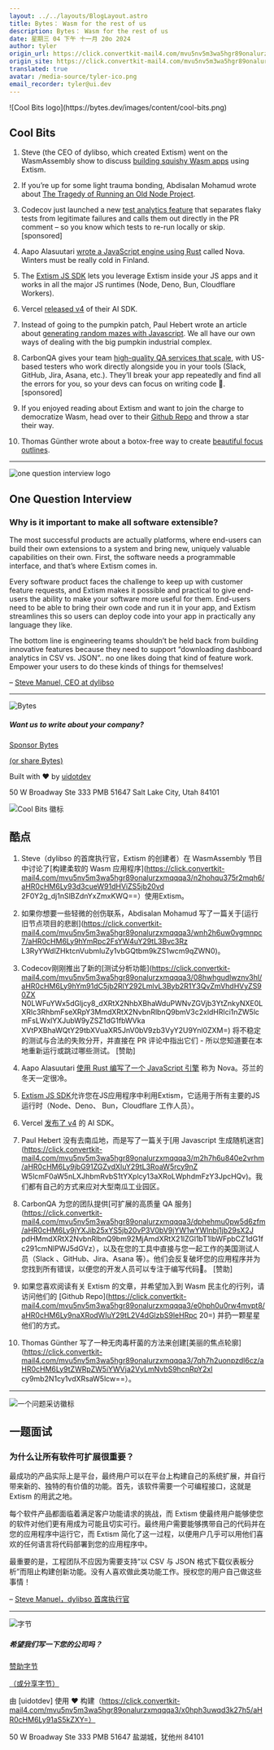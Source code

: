 ```yaml
---
layout: ../../layouts/BlogLayout.astro
title: Bytes： Wasm for the rest of us
description: Bytes： Wasm for the rest of us
date: 星期三 04 下午 十一月 20o 2024
author: tyler
origin_url: https://click.convertkit-mail4.com/mvu5nv5m3wa5hgr89onalurzxmqqqa3/p8hehquzq5xrmlbq/aHR0cHM6Ly9ieXRlcy5kZXYvYXJjaGl2ZXMvMzQz
origin_site: https://click.convertkit-mail4.com/mvu5nv5m3wa5hgr89onalurzxmqqqa3/p8hehquzq5xrmlbq/aHR0cHM6Ly9ieXRlcy5kZXYvYXJjaGl2ZXMvMzQz
translated: true
avatar: /media-source/tyler-ico.png
email_recorder: tyler@ui.dev
---
```



<Reference client:only="react" title="Bytes： Wasm for the rest of us" url="https://click.convertkit-mail4.com/mvu5nv5m3wa5hgr89onalurzxmqqqa3/p8hehquzq5xrmlbq/aHR0cHM6Ly9ieXRlcy5kZXYvYXJjaGl2ZXMvMzQz" />

<Detail client:only="react">
	![Cool Bits logo](https://bytes.dev/images/content/cool-bits.png)

## Cool Bits

1.  Steve (the CEO of dylibso, which created Extism) went on the WasmAssembly show to discuss [building squishy Wasm apps](https://click.convertkit-mail4.com/mvu5nv5m3wa5hgr89onalurzxmqqqa3/n2hohqu375r2mqh6/aHR0cHM6Ly93d3cueW91dHViZS5jb20vd2F0Y2g_dj1nSlBZdnYxZmxKWQ==) using Extism.
    
2.  If you’re up for some light trauma bonding, Abdisalan Mohamud wrote about [The Tragedy of Running an Old Node Project](https://click.convertkit-mail4.com/mvu5nv5m3wa5hgr89onalurzxmqqqa3/wnh2h6uw0vgmnpc7/aHR0cHM6Ly9hYmRpc2FsYW4uY29tL3Bvc3RzL3RyYWdlZHktcnVubmluZy1vbGQtbm9kZS1wcm9qZWN0).
    
3.  Codecov just launched a new [test analytics feature](https://click.convertkit-mail4.com/mvu5nv5m3wa5hgr89onalurzxmqqqa3/08hwhgudlwznv3hl/aHR0cHM6Ly9hYm91dC5jb2RlY292LmlvL3Byb2R1Y3QvZmVhdHVyZS90ZXN0LWFuYWx5dGljcy8_dXRtX2NhbXBhaWduPWNvZGVjb3YtZnkyNXE0LXRlc3RhbmFseXRpY3MmdXRtX2NvbnRlbnQ9bmV3c2xldHRlci1nZW5lcmFsLWxlYXJubW9yZSZ1dG1fbWVkaXVtPXBhaWQtY29tbXVuaXR5JnV0bV9zb3VyY2U9Ynl0ZXM=) that separates flaky tests from legitimate failures and calls them out directly in the PR comment – so you know which tests to re-run locally or skip. \[sponsored\]
    
4.  Aapo Alasuutari [wrote a JavaScript engine using Rust](https://click.convertkit-mail4.com/mvu5nv5m3wa5hgr89onalurzxmqqqa3/8ghqh3ulrp9wzrik/aHR0cHM6Ly90cnlub3ZhLmRldi8=) called Nova. Winters must be really cold in Finland.
    
5.  The [Extism JS SDK](https://click.convertkit-mail4.com/mvu5nv5m3wa5hgr89onalurzxmqqqa3/vqh3hmupw3gmlqug/aHR0cHM6Ly9naXRodWIuY29tL2V4dGlzbS9qcy1zZGs=) lets you leverage Extism inside your JS apps and it works in all the major JS runtimes (Node, Deno, Bun, Cloudflare Workers).
    
6.  Vercel [released v4](https://click.convertkit-mail4.com/mvu5nv5m3wa5hgr89onalurzxmqqqa3/l2heh6u3xvrqepa6/aHR0cHM6Ly92ZXJjZWwuY29tL2Jsb2cvYWktc2RrLTQtMA==) of their AI SDK.
    
7.  Instead of going to the pumpkin patch, Paul Hebert wrote an article about [generating random mazes with Javascript](https://click.convertkit-mail4.com/mvu5nv5m3wa5hgr89onalurzxmqqqa3/m2h7h6u840e2vrhm/aHR0cHM6Ly9jbG91ZGZvdXIuY29tL3RoaW5rcy9nZW5lcmF0aW5nLXJhbmRvbS1tYXplcy13aXRoLWphdmFzY3JpcHQv). We all have our own ways of dealing with the big pumpkin industrial complex.
    
8.  CarbonQA gives your team [high-quality QA services that scale](https://click.convertkit-mail4.com/mvu5nv5m3wa5hgr89onalurzxmqqqa3/dphehmu0pw5d6zfm/aHR0cHM6Ly9jYXJib25xYS5jb20vP3V0bV9jYW1wYWlnbj1jb29sX2JpdHMmdXRtX2NvbnRlbnQ9bm92MjAmdXRtX21lZGl1bT1lbWFpbCZ1dG1fc291cmNlPWJ5dGVz), with US-based testers who work directly alongside you in your tools (Slack, GitHub, Jira, Asana, etc.). They’ll break your app repeatedly and find all the errors for you, so your devs can focus on writing code 🙏. \[sponsored\]
    
9.  If you enjoyed reading about Extism and want to join the charge to democratize Wasm, head over to their [Github Repo](https://click.convertkit-mail4.com/mvu5nv5m3wa5hgr89onalurzxmqqqa3/e0hph0u0rw4mvpt8/aHR0cHM6Ly9naXRodWIuY29tL2V4dGlzbS9leHRpc20=) and throw a star their way.
    
10.  Thomas Günther wrote about a botox-free way to create [beautiful focus outlines](https://click.convertkit-mail4.com/mvu5nv5m3wa5hgr89onalurzxmqqqa3/7qh7h2uonpzdl6cz/aHR0cHM6Ly9tZWRpZW5iYWVja2VyLmNvbS9hcnRpY2xlcy9mb2N1cy1vdXRsaW5lcw==).
    

* * *

![one question interview logo](https://bytes.dev/images/content/steve_manuel.jpeg)

## One Question Interview

### Why is it important to make all software extensible?

The most successful products are actually platforms, where end-users can build their own extensions to a system and bring new, uniquely valuable capabilities on their own. First, the software needs a programmable interface, and that’s where Extism comes in.

Every software product faces the challenge to keep up with customer feature requests, and Extism makes it possible and practical to give end-users the ability to make your software more useful for them. End-users need to be able to bring their own code and run it in your app, and Extism streamlines this so users can deploy code into your app in practically any language they like.

The bottom line is engineering teams shouldn’t be held back from building innovative features because they need to support “downloading dashboard analytics in CSV vs. JSON”.. no one likes doing that kind of feature work. Empower your users to do these kinds of things for themselves!

– [Steve Manuel, CEO at dylibso](https://click.convertkit-mail4.com/mvu5nv5m3wa5hgr89onalurzxmqqqa3/owhkhwurqlox9nfv/aHR0cHM6Ly94LmNvbS9uaWxzbGljZQ==)

* * *

![Bytes](https://bytes.dev/images/bytes-icon.png)

##### Want us to write about your company?

[Sponsor Bytes](https://click.convertkit-mail4.com/mvu5nv5m3wa5hgr89onalurzxmqqqa3/z2hgh7u3lrw56rtp/aHR0cHM6Ly9ieXRlcy5kZXYvYWR2ZXJ0aXNl)

[(or share Bytes)](https://click.convertkit-mail4.com/mvu5nv5m3wa5hgr89onalurzxmqqqa3/p8hehquzq5xr6lcq/aHR0cHM6Ly9ieXRlcy5kZXYvc2hhcmU=)

Built with ❤️ by [uidotdev](https://click.convertkit-mail4.com/mvu5nv5m3wa5hgr89onalurzxmqqqa3/x0hph3uwqd3k27h5/aHR0cHM6Ly91aS5kZXY=)

50 W Broadway Ste 333 PMB 51647 Salt Lake City, Utah 84101


</Detail>

![Cool Bits 徽标](https://bytes.dev/images/content/cool-bits.png)

## 酷点

1. Steve（dylibso 的首席执行官，Extism 的创建者）在 WasmAssembly 节目中讨论了\[构建柔软的 Wasm 应用程序]\(https://click.convertkit-mail4.com/mvu5nv5m3wa5hgr89onalurzxmqqqa3/n2hohqu375r2mqh6/aHR0cHM6Ly93d3cueW91dHViZS5jb20vd 2F0Y2g\_dj1nSlBZdnYxZmxKWQ==）使用Extism。

2. 如果你想要一些轻微的创伤联系，Abdisalan Mohamud 写了一篇关于\[运行旧节点项目的悲剧]\(https://click.convertkit-mail4.com/mvu5nv5m3wa5hgr89onalurzxmqqqa3/wnh2h6uw0vgmnpc7/aHR0cHM6Ly9hYmRpc2FsYW4uY29tL3Bvc3Rz L3RyYWdlZHktcnVubmluZy1vbGQtbm9kZS1wcm9qZWN0)。

3. Codecov刚刚推出了新的\[测试分析功能]\(https://click.convertkit-mail4.com/mvu5nv5m3wa5hgr89onalurzxmqqqa3/08hwhgudlwznv3hl/aHR0cHM6Ly9hYm91dC5jb2RlY292LmlvL3Byb2R1Y3QvZmVhdHVyZS90ZX N0LWFuYWx5dGljcy8\_dXRtX2NhbXBhaWduPWNvZGVjb3YtZnkyNXE0LXRlc3RhbmFseXRpY3MmdXRtX2NvbnRlbnQ9bmV3c2xldHRlci1nZW5lcmFsLWxlYXJubW9yZSZ1dG1fbWVka XVtPXBhaWQtY29tbXVuaXR5JnV0bV9zb3VyY2U9Ynl0ZXM=) 将不稳定的测试与合法的失败分开，并直接在 PR 评论中指出它们 - 所以您知道要在本地重新运行或跳过哪些测试。 \[赞助]

4. Aapo Alasuutari [使用 Rust 编写了一个 JavaScript 引擎](https://click.convertkit-mail4.com/mvu5nv5m3wa5hgr89onalurzxmqqqa3/8ghqh3ulrp9wzrik/aHR0cHM6Ly90cnlub3ZhLmRldi8=) 称为 Nova。芬兰的冬天一定很冷。

5. [Extism JS SDK](https://click.convertkit-mail4.com/mvu5nv5m3wa5hgr89onalurzxmqqqa3/vqh3hmupw3gmlqug/aHR0cHM6Ly9naXRodWIuY29tL2V4dGlzbS9qcy1zZGs=)允许您在JS应用程序中利用Extism，它适用于所有主要的JS运行时（Node、Deno、 Bun，Cloudflare 工作人员）。

6. Vercel [发布了 v4](https://click.convertkit-mail4.com/mvu5nv5m3wa5hgr89onalurzxmqqqa3/l2heh6u3xvrqepa6/aHR0cHM6Ly92ZXJjZWwuY29tL2Jsb2cvYWktc2RrLTQtMA==) 的 AI SDK。

7. Paul Hebert 没有去南瓜地，而是写了一篇关于\[用 Javascript 生成随机迷宫]\(https://click.convertkit-mail4.com/mvu5nv5m3wa5hgr89onalurzxmqqqa3/m2h7h6u840e2vrhm/aHR0cHM6Ly9jbG91ZGZvdXIuY29tL3RoaW5rcy9nZ W5lcmF0aW5nLXJhbmRvbS1tYXplcy13aXRoLWphdmFzY3JpcHQv)。我们都有自己的方式来应对大型南瓜工业园区。

8. CarbonQA 为您的团队提供\[可扩展的高质量 QA 服务]\(https://click.convertkit-mail4.com/mvu5nv5m3wa5hgr89onalurzxmqqqa3/dphehmu0pw5d6zfm/aHR0cHM6Ly9jYXJib25xYS5jb20vP3V0bV9jYW1wYWlnbj1jb29sX2J pdHMmdXRtX2NvbnRlbnQ9bm92MjAmdXRtX21lZGl1bT1lbWFpbCZ1dG1fc291cmNlPWJ5dGVz），以及在您的工具中直接与您一起工作的美国测试人员（Slack 、GitHub、Jira、Asana 等）。他们会反复破坏您的应用程序并为您找到所有错误，以便您的开发人员可以专注于编写代码🙏。 \[赞助]

9. 如果您喜欢阅读有关 Extism 的文章，并希望加入到 Wasm 民主化的行列，请访问他们的 \[Github Repo]\(https://click.convertkit-mail4.com/mvu5nv5m3wa5hgr89onalurzxmqqqa3/e0hph0u0rw4mvpt8/aHR0cHM6Ly9naXRodWIuY29tL2V4dGlzbS9leHRpc 20=) 并扔一颗星星他们的方式。

10. Thomas Günther 写了一种无肉毒杆菌的方法来创建\[美丽的焦点轮廓]\(https://click.convertkit-mail4.com/mvu5nv5m3wa5hgr89onalurzxmqqqa3/7qh7h2uonpzdl6cz/aHR0cHM6Ly9tZWRpZW5iYWVja2VyLmNvbS9hcnRpY2xl cy9mb2N1cy1vdXRsaW5lcw==）。

***

![一个问题采访徽标](https://bytes.dev/images/content/steve_manuel.jpeg)

## 一题面试

### 为什么让所有软件可扩展很重要？

最成功的产品实际上是平台，最终用户可以在平台上构建自己的系统扩展，并自行带来新的、独特的有价值的功能。首先，该软件需要一个可编程接口，这就是 Extism 的用武之地。

每个软件产品都面临着满足客户功能请求的挑战，而 Extism 使最终用户能够使您的软件对他们更有用成为可能且切实可行。最终用户需要能够携带自己的代码并在您的应用程序中运行它，而 Extism 简化了这一过程，以便用户几乎可以用他们喜欢的任何语言将代码部署到您的应用程序中。

最重要的是，工程团队不应因为需要支持“以 CSV 与 JSON 格式下载仪表板分析”而阻止构建创新功能。没有人喜欢做此类功能工作。授权您的用户自己做这些事情！

– [Steve Manuel，dylibso 首席执行官](https://click.convertkit-mail4.com/mvu5nv5m3wa5hgr89onalurzxmqqqa3/owkhwurqlox9nfv/aHR0cHM6Ly94LmNvbS9uaWxzbGljZQ==)

***

![字节](https://bytes.dev/images/bytes-icon.png)

##### 希望我们写一下您的公司吗？

[赞助字节](https://click.convertkit-mail4.com/mvu5nv5m3wa5hgr89onalurzxmqqqa3/z2hgh7u3lrw56rtp/aHR0cHM6Ly9ieXRlcy5kZXYvYWR2ZXJ0aXNl)

[（或分享字节）](https://click.convertkit-mail4.com/mvu5nv5m3wa5hgr89onalurzxmqqqa3/p8hehquzq5xr6lcq/aHR0cHM6Ly9ieXRlcy5kZXYvc2hhcmU=)

由 \[uidotdev] 使用 ❤️ 构建（https://click.convertkit-mail4.com/mvu5nv5m3wa5hgr89onalurzxmqqqa3/x0hph3uwqd3k27h5/aHR0cHM6Ly91aS5kZXY=）

50 W Broadway Ste 333 PMB 51647 盐湖城，犹他州 84101


